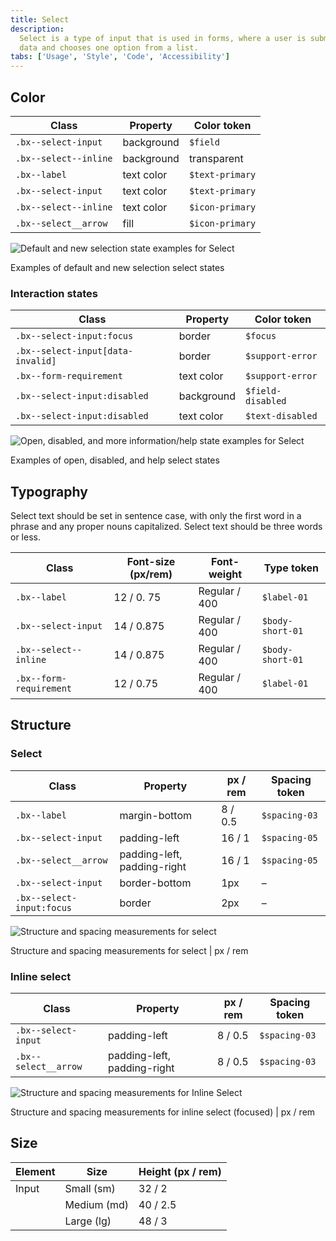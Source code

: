 ```yaml
---
title: Select
description:
  Select is a type of input that is used in forms, where a user is submitting
  data and chooses one option from a list.
tabs: ['Usage', 'Style', 'Code', 'Accessibility']
---
```


## Color

| Class                 | Property   | Color token     |
| --------------------- | ---------- | --------------- |
| `.bx--select-input`   | background | `$field`        |
| `.bx--select--inline` | background | transparent     |
| `.bx--label`          | text color | `$text-primary` |
| `.bx--select-input`   | text color | `$text-primary` |
| `.bx--select--inline` | text color | `$icon-primary` |
| `.bx--select__arrow`  | fill       | `$icon-primary` |

<div className="image--fixed">

![Default and new selection state examples for Select](images/select-style-1.png)

</div>

<Caption>Examples of default and new selection select states</Caption>

### Interaction states

| Class                             | Property   | Color token       |
| --------------------------------- | ---------- | ----------------- |
| `.bx--select-input:focus`         | border     | `$focus`          |
| `.bx--select-input[data-invalid]` | border     | `$support-error`  |
| `.bx--form-requirement`           | text color | `$support-error`  |
| `.bx--select-input:disabled`      | background | `$field-disabled` |
| `.bx--select-input:disabled`      | text color | `$text-disabled`  |

<div className="image--fixed">

![Open, disabled, and more information/help state examples for Select](images/select-style-3.png)

</div>

<Caption>Examples of open, disabled, and help select states</Caption>

## Typography

Select text should be set in sentence case, with only the first word in a phrase
and any proper nouns capitalized. Select text should be three words or less.

| Class                   | Font-size (px/rem) | Font-weight   | Type token       |
| ----------------------- | ------------------ | ------------- | ---------------- |
| `.bx--label`            | 12 / 0. 75         | Regular / 400 | `$label-01`      |
| `.bx--select-input`     | 14 / 0.875         | Regular / 400 | `$body-short-01` |
| `.bx--select--inline`   | 14 / 0.875         | Regular / 400 | `$body-short-01` |
| `.bx--form-requirement` | 12 / 0.75          | Regular / 400 | `$label-01`      |

## Structure

### Select

| Class                     | Property                    | px / rem | Spacing token |
| ------------------------- | --------------------------- | -------- | ------------- |
| `.bx--label`              | margin-bottom               | 8 / 0.5  | `$spacing-03` |
| `.bx--select-input`       | padding-left                | 16 / 1   | `$spacing-05` |
| `.bx--select__arrow`      | padding-left, padding-right | 16 / 1   | `$spacing-05` |
| `.bx--select-input`       | border-bottom               | 1px      | –             |
| `.bx--select-input:focus` | border                      | 2px      | –             |

<div className="image--fixed">

![Structure and spacing measurements for select](images/select-style-2.png)

</div>

<Caption>Structure and spacing measurements for select | px / rem</Caption>

### Inline select

| Class                | Property                    | px / rem | Spacing token |
| -------------------- | --------------------------- | -------- | ------------- |
| `.bx--select-input`  | padding-left                | 8 / 0.5  | `$spacing-03` |
| `.bx--select__arrow` | padding-left, padding-right | 8 / 0.5  | `$spacing-03` |

<div className="image--fixed">

  
![Structure and spacing measurements for Inline Select](images/select-style-6.png)
  

</div>

<Caption>
  Structure and spacing measurements for inline select (focused) | px / rem
</Caption>

## Size
| Element              | Size                        | Height (px / rem)  |
| -------------------- | --------------------------- | ------------------ | 
| Input                | Small (sm)                  | 32 / 2             | 
|                      | Medium (md)                 | 40 / 2.5           |
|                      | Large (lg)                  | 48 / 3             |

